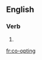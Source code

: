 ==English==

===Verb===
{{head|en|present participle}}

# {{present participle of|co-opt|lang=en}}

[[fr:co-opting]]